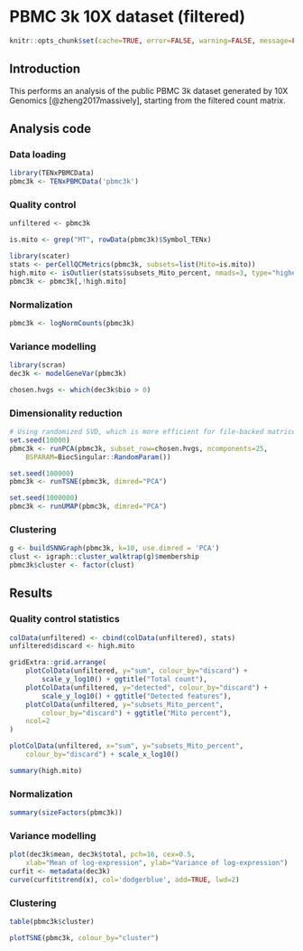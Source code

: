 <!-- AUTOMATICALLY GENERATED, DO NOT EDIT! -->

# PBMC 3k 10X dataset (filtered)

```r
knitr::opts_chunk$set(cache=TRUE, error=FALSE, warning=FALSE, message=FALSE)
```

## Introduction

This performs an analysis of the public PBMC 3k dataset generated by 10X Genomics [@zheng2017massively],
starting from the filtered count matrix.

## Analysis code

### Data loading

```r
library(TENxPBMCData)
pbmc3k <- TENxPBMCData('pbmc3k')
```

### Quality control

```r
unfiltered <- pbmc3k
```

```r
is.mito <- grep("MT", rowData(pbmc3k)$Symbol_TENx)

library(scater)
stats <- perCellQCMetrics(pbmc3k, subsets=list(Mito=is.mito))
high.mito <- isOutlier(stats$subsets_Mito_percent, nmads=3, type="higher")
pbmc3k <- pbmc3k[,!high.mito]
```

### Normalization

```r
pbmc3k <- logNormCounts(pbmc3k)
```

### Variance modelling

```r
library(scran)
dec3k <- modelGeneVar(pbmc3k)
```

```r
chosen.hvgs <- which(dec3k$bio > 0)
```

### Dimensionality reduction

```r
# Using randomized SVD, which is more efficient for file-backed matrices.
set.seed(10000)
pbmc3k <- runPCA(pbmc3k, subset_row=chosen.hvgs, ncomponents=25,
    BSPARAM=BiocSingular::RandomParam())

set.seed(100000)
pbmc3k <- runTSNE(pbmc3k, dimred="PCA")

set.seed(1000000)
pbmc3k <- runUMAP(pbmc3k, dimred="PCA")
```

### Clustering

```r
g <- buildSNNGraph(pbmc3k, k=10, use.dimred = 'PCA')
clust <- igraph::cluster_walktrap(g)$membership
pbmc3k$cluster <- factor(clust)
```

## Results

### Quality control statistics

```r
colData(unfiltered) <- cbind(colData(unfiltered), stats)
unfiltered$discard <- high.mito

gridExtra::grid.arrange(
    plotColData(unfiltered, y="sum", colour_by="discard") +
        scale_y_log10() + ggtitle("Total count"),
    plotColData(unfiltered, y="detected", colour_by="discard") +
        scale_y_log10() + ggtitle("Detected features"),
    plotColData(unfiltered, y="subsets_Mito_percent",
        colour_by="discard") + ggtitle("Mito percent"),
    ncol=2
)
```

```r
plotColData(unfiltered, x="sum", y="subsets_Mito_percent",
    colour_by="discard") + scale_x_log10()
```

```r
summary(high.mito)
```

### Normalization

```r
summary(sizeFactors(pbmc3k))
```

### Variance modelling

```r
plot(dec3k$mean, dec3k$total, pch=16, cex=0.5,
    xlab="Mean of log-expression", ylab="Variance of log-expression")
curfit <- metadata(dec3k)
curve(curfit$trend(x), col='dodgerblue', add=TRUE, lwd=2)
```

### Clustering

```r
table(pbmc3k$cluster)
```

```r
plotTSNE(pbmc3k, colour_by="cluster")
```


